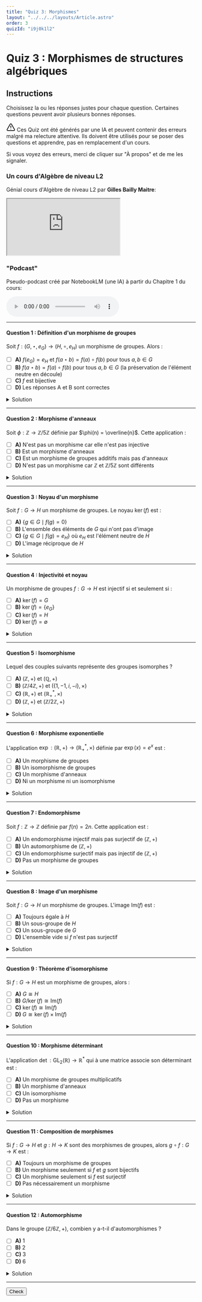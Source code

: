 ```yaml
---
title: "Quiz 3: Morphismes"
layout: "../../../layouts/Article.astro"
order: 3
quizId: "i9j0k1l2"
---
```


# Quiz 3 : Morphismes de structures algébriques

## Instructions

Choisissez la ou les réponses justes pour chaque question. Certaines questions peuvent avoir plusieurs bonnes réponses.

<div class="warning">

<svg xmlns="http://www.w3.org/2000/svg" width="24" height="24" viewBox="0 0 24 24" fill="none" stroke="currentColor" stroke-width="2" stroke-linecap="round" stroke-linejoin="round" class="lucide lucide-triangle-alert-icon lucide-triangle-alert"><path d="m21.73 18-8-14a2 2 0 0 0-3.48 0l-8 14A2 2 0 0 0 4 21h16a2 2 0 0 0 1.73-3"/><path d="M12 9v4"/><path d="M12 17h.01"/></svg> Ces Quiz ont été générés par une IA et peuvent contenir des erreurs malgré ma relecture attentive. Ils doivent être utilisés pour se poser des questions et apprendre, pas en remplacement d'un cours.

Si vous voyez des erreurs, merci de cliquer sur "À propos" et de me les signaler.

</div>

### Un cours d'Algèbre de niveau L2

Génial cours d'Algèbre de niveau L2 par **Gilles Bailly Maitre**:

<div class="video">
  <iframe
    src="https://www.youtube.com/embed/videoseries?list=PLE8WtfrsTAikFDNHujYvKStrEB5wEglmb"
    title="YouTube playlist player"
    allow="accelerometer; autoplay; clipboard-write; encrypted-media; gyroscope; picture-in-picture; web-share"
    allowFullScreen
  ></iframe>
</div>


### "Podcast"

Pseudo-podcast créé par NotebookLM (une IA) à partir du Chapitre 1 du cours:

<audio controls>
  <source src={videoUrl} type="audio/mp4"/>
  Votre navigateur ne permet pas la lecture de fichiers audio.
</audio>

---

#### Question 1 : Définition d'un morphisme de groupes

Soit $f : (G, \star, e_G) \to (H, \circ, e_H)$ un morphisme de groupes. Alors :

- [ ] **A)** $f(e_G) = e_H$ et $f(a \star b) = f(a) \circ f(b)$ pour tous $a, b \in G$
- [ ] **B)** $f(a \star b) = f(a) \circ f(b)$ pour tous $a, b \in G$ (la préservation de l'élément neutre en découle)
- [ ] **C)** $f$ est bijective
- [ ] **D)** Les réponses A et B sont correctes<span class="correct"></span>

<details>
<summary>Solution</summary>

**Réponse : D**

Un morphisme de groupes doit préserver l'opération. La préservation de l'élément neutre découle automatiquement de cette condition, mais on peut aussi l'exiger explicitement dans la définition.

</details>

---

#### Question 2 : Morphisme d'anneaux

Soit $\phi : \mathbb{Z} \to \mathbb{Z}/5\mathbb{Z}$ définie par $\phi(n) = \overline{n}$. Cette application :

- [ ] **A)** N'est pas un morphisme car elle n'est pas injective
- [ ] **B)** Est un morphisme d'anneaux<span class="correct"></span>
- [ ] **C)** Est un morphisme de groupes additifs mais pas d'anneaux
- [ ] **D)** N'est pas un morphisme car $\mathbb{Z}$ et $\mathbb{Z}/5\mathbb{Z}$ sont différents

<details>
<summary>Solution</summary>

**Réponse : B**

$\phi(n) = \overline{n}$ préserve l'addition : $\phi(m + n) = \overline{m + n} = \overline{m} + \overline{n} = \phi(m) + \phi(n)$, la multiplication : $\phi(mn) = \overline{mn} = \overline{m} \cdot \overline{n} = \phi(m) \phi(n)$, et les éléments neutres.

</details>

---

#### Question 3 : Noyau d'un morphisme

Soit $f : G \to H$ un morphisme de groupes. Le noyau $\ker(f)$ est :

- [ ] **A)** $\{g \in G \mid f(g) = 0\}$
- [ ] **B)** L'ensemble des éléments de $G$ qui n'ont pas d'image
- [ ] **C)** $\{g \in G \mid f(g) = e_H\}$ où $e_H$ est l'élément neutre de $H$<span class="correct"></span>
- [ ] **D)** L'image réciproque de $H$

<details>
<summary>Solution</summary>

**Réponse : C**

Le noyau d'un morphisme de groupes $f : G \to H$ est $\ker(f) = \{g \in G \mid f(g) = e_H\}$ où $e_H$ est l'élément neutre de $H$.

</details>

---

#### Question 4 : Injectivité et noyau

Un morphisme de groupes $f : G \to H$ est injectif si et seulement si :

- [ ] **A)** $\ker(f) = G$
- [ ] **B)** $\ker(f) = \{e_G\}$<span class="correct"></span>
- [ ] **C)** $\ker(f) = H$
- [ ] **D)** $\ker(f) = \emptyset$

<details>
<summary>Solution</summary>

**Réponse : B**

Un morphisme de groupes est injectif si et seulement si son noyau est réduit à l'élément neutre du groupe de départ.

</details>

---

#### Question 5 : Isomorphisme

Lequel des couples suivants représente des groupes isomorphes ?

- [ ] **A)** $(\mathbb{Z}, +)$ et $(\mathbb{Q}, +)$
- [ ] **B)** $(\mathbb{Z}/4\mathbb{Z}, +)$ et $(\{1, -1, i, -i\}, \times)$<span class="correct"></span>
- [ ] **C)** $(\mathbb{R}, +)$ et $(\mathbb{R}^*_+, \times)$
- [ ] **D)** $(\mathbb{Z}, +)$ et $(\mathbb{Z}/2\mathbb{Z}, +)$

<details>
<summary>Solution</summary>

**Réponse : B**

$(\mathbb{Z}/4\mathbb{Z}, +)$ et $(\{1, -1, i, -i\}, \times)$ sont tous deux des groupes cycliques d'ordre 4, donc isomorphes.
- A) $\mathbb{Z}$ est infini, $\mathbb{Q}$ aussi, mais ils ne sont pas isomorphes (problème de divisibilité)
- C) Correct aussi ! $\exp : \mathbb{R} \to \mathbb{R}^*_+$ est un isomorphisme
- D) $\mathbb{Z}$ est infini, $\mathbb{Z}/2\mathbb{Z}$ est fini

</details>

---

#### Question 6 : Morphisme exponentielle

L'application $\exp : (\mathbb{R}, +) \to (\mathbb{R}^*_+, \times)$ définie par $\exp(x) = e^x$ est :

- [ ] **A)** Un morphisme de groupes
- [ ] **B)** Un isomorphisme de groupes<span class="correct"></span>
- [ ] **C)** Un morphisme d'anneaux
- [ ] **D)** Ni un morphisme ni un isomorphisme

<details>
<summary>Solution</summary>

**Réponse : B**

$\exp(x + y) = e^{x+y} = e^x \cdot e^y = \exp(x) \cdot \exp(y)$, donc c'est un morphisme. De plus, $\exp$ est bijective avec $\ln$ comme réciproque, donc c'est un isomorphisme.

</details>

---

#### Question 7 : Endomorphisme

Soit $f : \mathbb{Z} \to \mathbb{Z}$ définie par $f(n) = 2n$. Cette application est :

- [ ] **A)** Un endomorphisme injectif mais pas surjectif de $(\mathbb{Z}, +)$<span class="correct"></span>
- [ ] **B)** Un automorphisme de $(\mathbb{Z}, +)$
- [ ] **C)** Un endomorphisme surjectif mais pas injectif de $(\mathbb{Z}, +)$
- [ ] **D)** Pas un morphisme de groupes

<details>
<summary>Solution</summary>

**Réponse : A**

$f(m + n) = 2(m + n) = 2m + 2n = f(m) + f(n)$, donc c'est un morphisme. Il est injectif (si $2m = 2n$ alors $m = n$) mais pas surjectif (1 n'a pas d'antécédent).

</details>

---

#### Question 8 : Image d'un morphisme

Soit $f : G \to H$ un morphisme de groupes. L'image $\text{Im}(f)$ est :

- [ ] **A)** Toujours égale à $H$
- [ ] **B)** Un sous-groupe de $H$<span class="correct"></span>
- [ ] **C)** Un sous-groupe de $G$
- [ ] **D)** L'ensemble vide si $f$ n'est pas surjectif

<details>
<summary>Solution</summary>

**Réponse : B**

L'image d'un morphisme de groupes est toujours un sous-groupe du groupe d'arrivée.

</details>

---

#### Question 9 : Théorème d'isomorphisme

Si $f : G \to H$ est un morphisme de groupes, alors :

- [ ] **A)** $G \cong H$
- [ ] **B)** $G/\ker(f) \cong \text{Im}(f)$<span class="correct"></span>
- [ ] **C)** $\ker(f) \cong \text{Im}(f)$
- [ ] **D)** $G \cong \ker(f) \times \text{Im}(f)$

<details>
<summary>Solution</summary>

**Réponse : B**

Le premier théorème d'isomorphisme énonce que $G/\ker(f) \cong \text{Im}(f)$.

</details>

---

#### Question 10 : Morphisme déterminant

L'application $\det : \text{GL}_2(\mathbb{R}) \to \mathbb{R}^*$ qui à une matrice associe son déterminant est :

- [ ] **A)** Un morphisme de groupes multiplicatifs<span class="correct"></span>
- [ ] **B)** Un morphisme d'anneaux
- [ ] **C)** Un isomorphisme
- [ ] **D)** Pas un morphisme

<details>
<summary>Solution</summary>

**Réponse : A**

$\det(AB) = \det(A) \det(B)$ et $\det(I) = 1$, donc le déterminant est un morphisme de groupes multiplicatifs.

</details>

---

#### Question 11 : Composition de morphismes

Si $f : G \to H$ et $g : H \to K$ sont des morphismes de groupes, alors $g \circ f : G \to K$ est :

- [ ] **A)** Toujours un morphisme de groupes<span class="correct"></span>
- [ ] **B)** Un morphisme seulement si $f$ et $g$ sont bijectifs
- [ ] **C)** Un morphisme seulement si $f$ est surjectif
- [ ] **D)** Pas nécessairement un morphisme

<details>
<summary>Solution</summary>

**Réponse : A**

La composition de morphismes de groupes est toujours un morphisme de groupes : $(g \circ f)(xy) = g(f(xy)) = g(f(x)f(y)) = g(f(x))g(f(y)) = (g \circ f)(x)(g \circ f)(y)$.

</details>

---

#### Question 12 : Automorphisme

Dans le groupe $(\mathbb{Z}/6\mathbb{Z}, +)$, combien y a-t-il d'automorphismes ?

- [ ] **A)** 1
- [ ] **B)** 2<span class="correct"></span>
- [ ] **C)** 3
- [ ] **D)** 6

<details>
<summary>Solution</summary>

**Réponse : B**

Les automorphismes de $\mathbb{Z}/6\mathbb{Z}$ correspondent aux éléments inversibles de $\mathbb{Z}/6\mathbb{Z}$, qui sont $\{1, 5\}$. Donc il y a 2 automorphismes : l'identité et $x \mapsto 5x$.

</details>

---

<button class="toggle-check">Check</button>